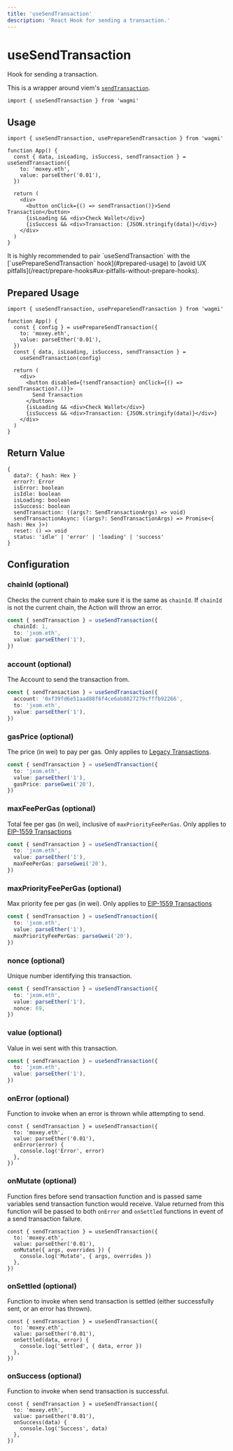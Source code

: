```yaml
---
title: 'useSendTransaction'
description: 'React Hook for sending a transaction.'
---
```



# useSendTransaction

Hook for sending a transaction.

This is a wrapper around viem's [`sendTransaction`](https://viem.sh/docs/actions/wallet/sendTransaction.html).

```tsx
import { useSendTransaction } from 'wagmi'
```

## Usage

```tsx
import { useSendTransaction, usePrepareSendTransaction } from 'wagmi'

function App() {
  const { data, isLoading, isSuccess, sendTransaction } = useSendTransaction({
    to: 'moxey.eth',
    value: parseEther('0.01'),
  })

  return (
    <div>
      <button onClick={() => sendTransaction()}>Send Transaction</button>
      {isLoading && <div>Check Wallet</div>}
      {isSuccess && <div>Transaction: {JSON.stringify(data)}</div>}
    </div>
  )
}
```

<Callout>
  It is highly recommended to pair `useSendTransaction` with the
  [`usePrepareSendTransaction` hook](#prepared-usage) to [avoid UX
  pitfalls](/react/prepare-hooks#ux-pitfalls-without-prepare-hooks).
</Callout>

## Prepared Usage

```tsx
import { useSendTransaction, usePrepareSendTransaction } from 'wagmi'

function App() {
  const { config } = usePrepareSendTransaction({
    to: 'moxey.eth',
    value: parseEther('0.01'),
  })
  const { data, isLoading, isSuccess, sendTransaction } =
    useSendTransaction(config)

  return (
    <div>
      <button disabled={!sendTransaction} onClick={() => sendTransaction?.()}>
        Send Transaction
      </button>
      {isLoading && <div>Check Wallet</div>}
      {isSuccess && <div>Transaction: {JSON.stringify(data)}</div>}
    </div>
  )
}
```

## Return Value

```tsx
{
  data?: { hash: Hex }
  error?: Error
  isError: boolean
  isIdle: boolean
  isLoading: boolean
  isSuccess: boolean
  sendTransaction: ((args?: SendTransactionArgs) => void)
  sendTransactionAsync: ((args?: SendTransactionArgs) => Promise<{ hash: Hex }>)
  reset: () => void
  status: 'idle' | 'error' | 'loading' | 'success'
}
```

## Configuration

### chainId (optional)

Checks the current chain to make sure it is the same as `chainId`. If `chainId` is not the current chain, the Action will throw an error.

```ts {2}
const { sendTransaction } = useSendTransaction({
  chainId: 1,
  to: 'jxom.eth',
  value: parseEther('1'),
})
```

### account (optional)

The Account to send the transaction from.

```ts {2}
const { sendTransaction } = useSendTransaction({
  account: '0xf39fd6e51aad88f6f4ce6ab8827279cfffb92266',
  to: 'jxom.eth',
  value: parseEther('1'),
})
```

### gasPrice (optional)

The price (in wei) to pay per gas. Only applies to [Legacy Transactions](https://viem.sh/docs/glossary/terms#legacy-transaction).

```ts {4}
const { sendTransaction } = useSendTransaction({
  to: 'jxom.eth',
  value: parseEther('1'),
  gasPrice: parseGwei('20'),
})
```

### maxFeePerGas (optional)

Total fee per gas (in wei), inclusive of `maxPriorityFeePerGas`. Only applies to [EIP-1559 Transactions](https://viem.sh/docs/glossary/terms#eip-1559-transaction)

```ts {4}
const { sendTransaction } = useSendTransaction({
  to: 'jxom.eth',
  value: parseEther('1'),
  maxFeePerGas: parseGwei('20'),
})
```

### maxPriorityFeePerGas (optional)

Max priority fee per gas (in wei). Only applies to [EIP-1559 Transactions](https://viem.sh/docs/glossary/terms#eip-1559-transaction)

```ts {4}
const { sendTransaction } = useSendTransaction({
  to: 'jxom.eth',
  value: parseEther('1'),
  maxPriorityFeePerGas: parseGwei('20'),
})
```

### nonce (optional)

Unique number identifying this transaction.

```ts {4}
const { sendTransaction } = useSendTransaction({
  to: 'jxom.eth',
  value: parseEther('1'),
  nonce: 69,
})
```

### value (optional)

Value in wei sent with this transaction.

```ts {3}
const { sendTransaction } = useSendTransaction({
  to: 'jxom.eth',
  value: parseEther('1'),
})
```

### onError (optional)

Function to invoke when an error is thrown while attempting to send.

```tsx {4-6}
const { sendTransaction } = useSendTransaction({
  to: 'moxey.eth',
  value: parseEther('0.01'),
  onError(error) {
    console.log('Error', error)
  },
})
```

### onMutate (optional)

Function fires before send transaction function and is passed same variables send transaction function would receive. Value returned from this function will be passed to both `onError` and `onSettled` functions in event of a send transaction failure.

```tsx {4-6}
const { sendTransaction } = useSendTransaction({
  to: 'moxey.eth',
  value: parseEther('0.01'),
  onMutate({ args, overrides }) {
    console.log('Mutate', { args, overrides })
  },
})
```

### onSettled (optional)

Function to invoke when send transaction is settled (either successfully sent, or an error has thrown).

```tsx {4-6}
const { sendTransaction } = useSendTransaction({
  to: 'moxey.eth',
  value: parseEther('0.01'),
  onSettled(data, error) {
    console.log('Settled', { data, error })
  },
})
```

### onSuccess (optional)

Function to invoke when send transaction is successful.

```tsx {4-6}
const { sendTransaction } = useSendTransaction({
  to: 'moxey.eth',
  value: parseEther('0.01'),
  onSuccess(data) {
    console.log('Success', data)
  },
})
```
